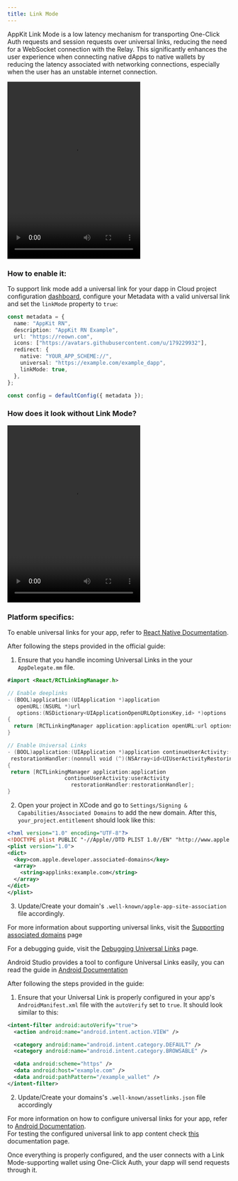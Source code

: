 ```yaml
---
title: Link Mode
---
```


AppKit Link Mode is a low latency mechanism for transporting One-Click Auth requests and session requests over universal links, reducing the need for a WebSocket connection with the Relay. This significantly enhances the user experience when connecting native dApps to native wallets by reducing the latency associated with networking connections, especially when the user has an unstable internet connection.

<Frame>
<video
  controls
  autoPlay
  src="/images/link-mode.mp4"
  height="400" width="300"
></video>
</Frame>

### How to enable it:

To support link mode add a universal link for your dapp in Cloud project configuration [dashboard](https://dashboard.reown.com/sign-in), configure your Metadata with a valid universal link and set the `linkMode` property to `true`:

```ts {8,9}
const metadata = {
  name: "AppKit RN",
  description: "AppKit RN Example",
  url: "https://reown.com",
  icons: ["https://avatars.githubusercontent.com/u/179229932"],
  redirect: {
    native: "YOUR_APP_SCHEME://",
    universal: "https://example.com/example_dapp",
    linkMode: true,
  },
};

const config = defaultConfig({ metadata });
```

### How does it look without Link Mode?

<Frame>
<video
  controls
  autoPlay
  src="/images/without-link-mode.mp4"
  height="400" width="300"
></video>
</Frame>

### Platform specifics:

<Tabs>
<Tab title="iOS">

To enable universal links for your app, refer to [React Native Documentation](https://reactnative.dev/docs/linking?syntax=ios#enabling-deep-links).<br />

After following the steps provided in the official guide:

1. Ensure that you handle incoming Universal Links in the your `AppDelegate.mm` file.

```swift
#import <React/RCTLinkingManager.h>

// Enable deeplinks
- (BOOL)application:(UIApplication *)application
   openURL:(NSURL *)url
   options:(NSDictionary<UIApplicationOpenURLOptionsKey,id> *)options
{
  return [RCTLinkingManager application:application openURL:url options:options];
}

// Enable Universal Links
- (BOOL)application:(UIApplication *)application continueUserActivity:(nonnull NSUserActivity *)userActivity
 restorationHandler:(nonnull void (^)(NSArray<id<UIUserActivityRestoring>> * _Nullable))restorationHandler
{
 return [RCTLinkingManager application:application
                  continueUserActivity:userActivity
                    restorationHandler:restorationHandler];
}
```

2. Open your project in XCode and go to `Settings/Signing & Capabilities/Associated Domains` to add the new domain. After this, `your_project.entitlement` should look like this:

```xml
<?xml version="1.0" encoding="UTF-8"?>
<!DOCTYPE plist PUBLIC "-//Apple//DTD PLIST 1.0//EN" "http://www.apple.com/DTDs/PropertyList-1.0.dtd">
<plist version="1.0">
<dict>
  <key>com.apple.developer.associated-domains</key>
  <array>
    <string>applinks:example.com</string>
  </array>
</dict>
</plist>
```

3. Update/Create your domain's `.well-known/apple-app-site-association` file accordingly.

For more information about supporting universal links, visit the [Supporting associated domains](https://developer.apple.com/documentation/xcode/supporting-associated-domains?language=objc) page

For a debugging guide, visit the [Debugging Universal Links](https://developer.apple.com/documentation/technotes/tn3155-debugging-universal-links) page.<br />

</Tab>
<Tab title="Android">

Android Studio provides a tool to configure Universal Links easily, you can read the guide in [Android Documentation](https://developer.android.com/studio/write/app-link-indexing)

After following the steps provided in the guide:

1. Ensure that your Universal Link is properly configured in your app's `AndroidManifest.xml` file with the `autoVerify` set to `true`. It should look similar to this:

```xml
<intent-filter android:autoVerify="true">
  <action android:name="android.intent.action.VIEW" />

  <category android:name="android.intent.category.DEFAULT" />
  <category android:name="android.intent.category.BROWSABLE" />

  <data android:scheme="https" />
  <data android:host="example.com" />
  <data android:pathPattern="/example_wallet" />
</intent-filter>
```

2. Update/Create your domains's `.well-known/assetlinks.json` file accordingly

For more information on how to configure universal links for your app, refer to [Android Documentation](https://developer.android.com/studio/write/app-link-indexing).<br />
For testing the configured universal link to app content check [this](https://developer.android.com/training/app-links/deep-linking#testing-filters) documentation page.<br />

</Tab>
</Tabs>

Once everything is properly configured, and the user connects with a Link Mode-supporting wallet using One-Click Auth, your dapp will send requests through it.
